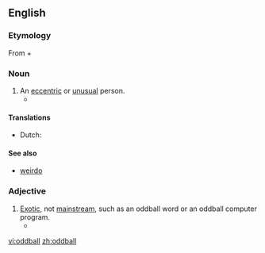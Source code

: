 ==English==
{{wikipedia}}

===Etymology===
From {{term|odd|lang=en}} + {{term|ball|lang=en}}

===Noun===
{{en-noun}}

# An [[eccentric]] or [[unusual]] person.
#* {{quote-book|passage="She's different, mister. A real '''oddball''', if you know what I mean. But your little girl would love her. All kids love the Doll Lady."|author=Maris Soule|title=Storybook Hero|page=5|year=1989}}

====Translations====
{{trans-top|eccentric person}}
* Dutch: {{t+|nl|kwast}}
{{trans-mid}}
{{trans-bottom}}

====See also====
* [[weirdo]]

===Adjective===
{{en-adj|-}}

# [[exotic|Exotic]], not [[mainstream]], such as an oddball word or an oddball computer program.
#* {{quote-book|passage=An '''oddball''' word processor, for example, might never be supported by such helpful tools as spelling checkers, indexing programs, footnote utilities,...|title=The Complete Guide to Microsystem Management|author=Steven K. Roberts|year=1984}}

[[vi:oddball]]
[[zh:oddball]]